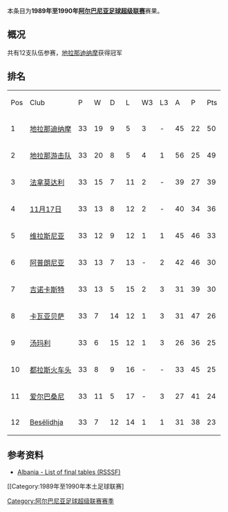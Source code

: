 {{Infobox football league season
| competition                = [[阿尔巴尼亚足球超级联赛|阿尔巴尼亚足球超级联赛]]
| season                     = 1989年–1990年
| winners                    = [[地拉那迪纳摩|地拉那迪纳摩]]
| prevseason                 = [[1988年至1989年阿尔巴尼亚足球超级联赛|1988–89年]]
| nextseason                 = [[1990年至1991年阿尔巴尼亚足球超级联赛|1990–91年]]
}}
本条目为'''1989年至1990年[[阿尔巴尼亚足球超级联赛|阿尔巴尼亚足球超级联赛]]'''赛果。

==概况==
共有12支队伍参赛，[[地拉那迪纳摩|地拉那迪纳摩]]获得冠军

==排名==
{| class="wikitable" style="text-align: center;"
|Pos||Club||P||W||D||L||W3||L3||A||P||Pts
|-
|1||[[地拉那迪纳摩|地拉那迪纳摩]]||33||19||9||5||3||-||45||22||50
|-
|2||[[地拉那游击队足球俱乐部|地拉那游击队]]||33||20||8||5||4||1||56||25||49
|-
|3||[[法拿莫达利体育俱乐部|法拿莫达利]]||33||15||7||11||2||-||39||27||39
|-
|4||[[地拉那足球俱乐部|11月17日]]||33||13||8||12||2||-||40||34||36
|-
|5||[[维拉斯尼亚足球俱乐部|维拉斯尼亚]]||33||12||9||12||1||1||45||46||33
|-
|6||[[阿普朗尼亚足球俱乐部|阿普朗尼亚]]||33||13||7||13||-||2||42||46||30
|-
|7||[[吉诺卡斯特足球俱乐部|吉诺卡斯特]]||33||13||5||15||2||3||31||39||30
|-
|8||[[卡瓦亚贝萨体育俱乐部|卡瓦亚贝萨]]||33||7||14||12||1||3||31||47||26
|-
|9||[[湯瑪利足球會|汤玛利]]||33||6||15||12||1||3||26||36||25
|-
|10||[[图达都拉斯体育俱乐部|都拉斯火车头]]||33||8||9||16||-||-||33||45||25
|-
|11||[[爱尔巴桑尼足球俱乐部|爱尔巴桑尼]]||33||11||5||17||-||3||27||41||24
|-
|12||[[Besëlidhja|Besëlidhja]]||33||7||12||14||1||1||31||38||23
|}

==参考资料==
{{reflist}}
*[http://www.giovanniarmillotta.it/albania/calcio/alba90.html Albania - List of final tables (RSSSF)]{{Wayback|url=http://www.giovanniarmillotta.it/albania/calcio/alba90.html |date=20200130183353 }}

{{Albanian Superliga Seasons}}

[[Category:阿尔巴尼亚足球超级联赛赛季|Category:阿尔巴尼亚足球超级联赛赛季]]
[[Category:1989年至1990年本土足球联赛]